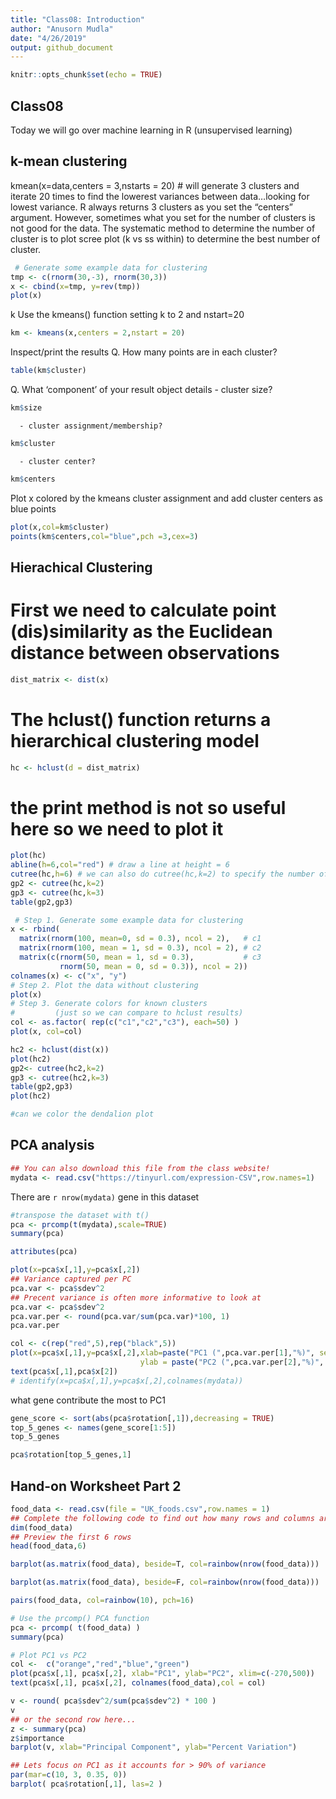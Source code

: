 ```yaml
---
title: "Class08: Introduction"
author: "Anusorn Mudla"
date: "4/26/2019"
output: github_document
---
```


```r
knitr::opts_chunk$set(echo = TRUE)
```

## Class08
Today we will go over machine learning in R (unsupervised learning)

## k-mean clustering
kmean(x=data,centers = 3,nstarts = 20) # will generate 3 clusters and iterate 20 times to find the lowerest variances between data...looking for lowest variance. R always returns 3 clusters as you set the "centers" argument. However, sometimes what you set for the number of clusters is not good for the data. The systematic method to determine the number of cluster is to plot scree plot (k vs ss within) to determine the best number of cluster.

```r
 # Generate some example data for clustering
tmp <- c(rnorm(30,-3), rnorm(30,3))
x <- cbind(x=tmp, y=rev(tmp))
plot(x)
```
k Use the kmeans() function setting k to 2 and nstart=20
```r
km <- kmeans(x,centers = 2,nstart = 20)
```

Inspect/print the results
Q. How many points are in each cluster?
```r
table(km$cluster)
```

Q. What ‘component’ of your result object details
      - cluster size?
```r
km$size
```
      
      - cluster assignment/membership?
```r
km$cluster
```
      
      - cluster center?
```r
km$centers
```
      
Plot x colored by the kmeans cluster assignment and
      add cluster centers as blue points
```r
plot(x,col=km$cluster)
points(km$centers,col="blue",pch =3,cex=3)

```
      
## Hierachical Clustering

# First we need to calculate point (dis)similarity as the Euclidean distance between observations
```r
dist_matrix <- dist(x)
```
# The hclust() function returns a hierarchical clustering model
```r
hc <- hclust(d = dist_matrix)
```
# the print method is not so useful here so we need to plot it
```r
plot(hc)
abline(h=6,col="red") # draw a line at height = 6
cutree(hc,h=6) # we can also do cutree(hc,k=2) to specify the number of clusters
gp2 <- cutree(hc,k=2)
gp3 <- cutree(hc,k=3)
table(gp2,gp3)
```

```r
 # Step 1. Generate some example data for clustering
x <- rbind(
  matrix(rnorm(100, mean=0, sd = 0.3), ncol = 2),   # c1
  matrix(rnorm(100, mean = 1, sd = 0.3), ncol = 2), # c2
  matrix(c(rnorm(50, mean = 1, sd = 0.3),           # c3
           rnorm(50, mean = 0, sd = 0.3)), ncol = 2))
colnames(x) <- c("x", "y")
# Step 2. Plot the data without clustering
plot(x)
# Step 3. Generate colors for known clusters
#         (just so we can compare to hclust results)
col <- as.factor( rep(c("c1","c2","c3"), each=50) )
plot(x, col=col)
```

```r
hc2 <- hclust(dist(x))
plot(hc2)
gp2<- cutree(hc2,k=2)
gp3 <- cutree(hc2,k=3)
table(gp2,gp3)
plot(hc2)

#can we color the dendalion plot

```

## PCA analysis

```r
## You can also download this file from the class website!
mydata <- read.csv("https://tinyurl.com/expression-CSV",row.names=1)
```
There are `r nrow(mydata)` gene in this dataset
```r
#transpose the dataset with t()
pca <- prcomp(t(mydata),scale=TRUE)
summary(pca)
```
```r
attributes(pca)
```
```r
plot(x=pca$x[,1],y=pca$x[,2])
## Variance captured per PC
pca.var <- pca$sdev^2
## Precent variance is often more informative to look at
pca.var <- pca$sdev^2
pca.var.per <- round(pca.var/sum(pca.var)*100, 1)
pca.var.per
```
```r
col <- c(rep("red",5),rep("black",5))
plot(x=pca$x[,1],y=pca$x[,2],xlab=paste("PC1 (",pca.var.per[1],"%)", sep = ""),
                             ylab = paste("PC2 (",pca.var.per[2],"%)", sep = ""),col = col)
text(pca$x[,1],pca$x[2])
# identify(x=pca$x[,1],y=pca$x[,2],colnames(mydata))
```
what gene contribute the most to PC1
```r
gene_score <- sort(abs(pca$rotation[,1]),decreasing = TRUE)
top_5_genes <- names(gene_score[1:5])
top_5_genes

pca$rotation[top_5_genes,1]
```



## Hand-on Worksheet Part 2 
```r
food_data <- read.csv(file = "UK_foods.csv",row.names = 1)
## Complete the following code to find out how many rows and columns are in x?
dim(food_data)
## Preview the first 6 rows
head(food_data,6)
```

```r
barplot(as.matrix(food_data), beside=T, col=rainbow(nrow(food_data)))
```

```r
barplot(as.matrix(food_data), beside=F, col=rainbow(nrow(food_data)))
```

```r
pairs(food_data, col=rainbow(10), pch=16)
```
```r
# Use the prcomp() PCA function 
pca <- prcomp( t(food_data) )
summary(pca)
```
```r
# Plot PC1 vs PC2
col <-  c("orange","red","blue","green")
plot(pca$x[,1], pca$x[,2], xlab="PC1", ylab="PC2", xlim=c(-270,500))
text(pca$x[,1], pca$x[,2], colnames(food_data),col = col)

```
```r
v <- round( pca$sdev^2/sum(pca$sdev^2) * 100 )
v
## or the second row here...
z <- summary(pca)
z$importance
barplot(v, xlab="Principal Component", ylab="Percent Variation")
```
```r
## Lets focus on PC1 as it accounts for > 90% of variance 
par(mar=c(10, 3, 0.35, 0))
barplot( pca$rotation[,1], las=2 )
```

